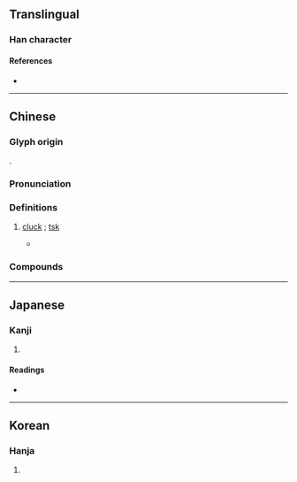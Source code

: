 {{character info}}
==Translingual==

===Han character===
{{Han char|rn=30|rad=口|as=09|sn=12|four=66320|canj=RRILL|ids=⿱吅州}}

====References====
* {{Han ref|kx=0198.020|dkj=03918|dj=0419.130|hdz=10655.030|uh=558C|ud=21900|bh=D876|bd=55414}}

----

==Chinese==
{{zh-forms}}

===Glyph origin===
{{Han etym}}
{{Han compound|吅|州|c1=
s|c2=p|ls=psc}}.

===Pronunciation===
{{zh-pron
|m=zhōu
|c=zau1
|mc=y
|oc=y
|ma=
|cat=interj
}}

===Definitions===
{{zh-hanzi}}

# {{lb|zh|onomatopoeia}} [[cluck]] {{gloss|sound of calling [[chicken]]}}; [[tsk]]
#* {{zh-x|婢 又 呼 雞：「喌{zhōu}，喌{zhōu}，喌{zhōu}，喌{zhōu}，^王 ^安-石 來。」群 雞 俱 至。|Then the maid called out to the chickens, "'''Cluck'''! '''Cluck'''! '''Cluck'''! '''Cluck'''! {{w|Wang Anshi}}, come over here!" and the flock of chickens swarmed up to her.|WVC|ref={{circa2|1624|short=yes}}, {{w|Feng Menglong}} ({{w2|zh|馮夢龍}}), ''{{w|Stories to Caution the World}}'' ({{lang|zh|《[[w:zh:警世通言|警世通言]]》}}). English translation by Shuhui Yang and Yunqin Yang, 2007.}}

===Compounds===
{{zh-der|喌音}}

----

==Japanese==

===Kanji===
{{ja-kanji|grade=|rs=口09}}

# {{rfdef|ja|sort=口09}}

====Readings====
* {{ja-readings|on=[[しゅく]] (shuku), [[しゅう]] (shū)|kun=}}

----

==Korean==

===Hanja===
{{ko-hanja|hangeul=[[주]], [[죽]]|rv=ju, juk|mr=chu, chuk}}

# {{rfdef|ko|sort=口09}}
